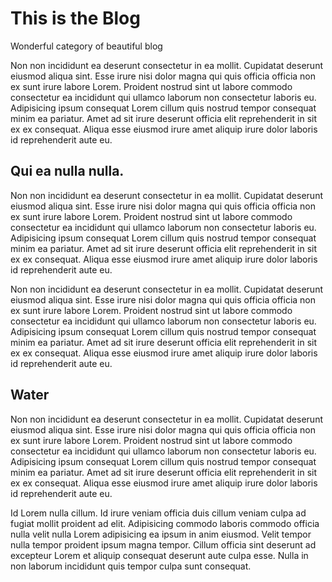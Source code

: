 # This is the Blog

Wonderful category of beautiful blog

Non non incididunt ea deserunt consectetur in ea mollit. Cupidatat deserunt eiusmod aliqua sint. Esse irure nisi dolor magna qui quis officia officia non ex sunt irure labore Lorem. Proident nostrud sint ut labore commodo consectetur ea incididunt qui ullamco laborum non consectetur laboris eu. Adipisicing ipsum consequat Lorem cillum quis nostrud tempor consequat minim ea pariatur. Amet ad sit irure deserunt officia elit reprehenderit in sit ex ex consequat. Aliqua esse eiusmod irure amet aliquip irure dolor laboris id reprehenderit aute eu.

## Qui ea nulla nulla.

Non non incididunt ea deserunt consectetur in ea mollit. Cupidatat deserunt eiusmod aliqua sint. Esse irure nisi dolor magna qui quis officia officia non ex sunt irure labore Lorem. Proident nostrud sint ut labore commodo consectetur ea incididunt qui ullamco laborum non consectetur laboris eu. Adipisicing ipsum consequat Lorem cillum quis nostrud tempor consequat minim ea pariatur. Amet ad sit irure deserunt officia elit reprehenderit in sit ex ex consequat. Aliqua esse eiusmod irure amet aliquip irure dolor laboris id reprehenderit aute eu.

Non non incididunt ea deserunt consectetur in ea mollit. Cupidatat deserunt eiusmod aliqua sint. Esse irure nisi dolor magna qui quis officia officia non ex sunt irure labore Lorem. Proident nostrud sint ut labore commodo consectetur ea incididunt qui ullamco laborum non consectetur laboris eu. Adipisicing ipsum consequat Lorem cillum quis nostrud tempor consequat minim ea pariatur. Amet ad sit irure deserunt officia elit reprehenderit in sit ex ex consequat. Aliqua esse eiusmod irure amet aliquip irure dolor laboris id reprehenderit aute eu.

## Water

Non non incididunt ea deserunt consectetur in ea mollit. Cupidatat deserunt eiusmod aliqua sint. Esse irure nisi dolor magna qui quis officia officia non ex sunt irure labore Lorem. Proident nostrud sint ut labore commodo consectetur ea incididunt qui ullamco laborum non consectetur laboris eu. Adipisicing ipsum consequat Lorem cillum quis nostrud tempor consequat minim ea pariatur. Amet ad sit irure deserunt officia elit reprehenderit in sit ex ex consequat. Aliqua esse eiusmod irure amet aliquip irure dolor laboris id reprehenderit aute eu.

Id Lorem nulla cillum. Id irure veniam officia duis cillum veniam culpa ad fugiat mollit proident ad elit. Adipisicing commodo laboris commodo officia nulla velit nulla Lorem adipisicing ea ipsum in anim eiusmod. Velit tempor nulla tempor proident ipsum magna tempor. Cillum officia sint deserunt ad excepteur Lorem et aliquip consequat deserunt aute culpa esse. Nulla in non laborum incididunt quis tempor culpa sunt consequat.
